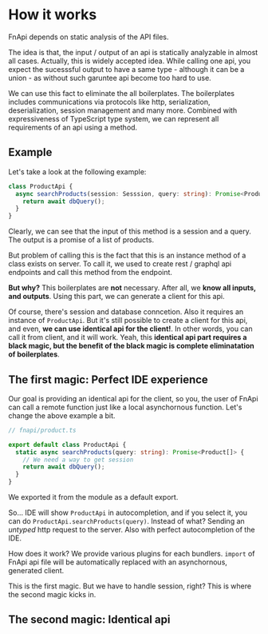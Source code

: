# How it works

FnApi depends on static analysis of the API files.

The idea is that, the input / output of an api is statically analyzable in almost all cases.
Actually, this is widely accepted idea.
While calling one api, you expect the sucesssful output to have a same type - although it can be a union - as without such garuntee api become too hard to use.

We can use this fact to eliminate the all boilerplates.
The boilerplates includes communications via protocols like http, serialization, deserialization, session management and many more.
Combined with expressiveness of TypeScript type system, we can represent all requirements of an api using a method.

## Example

Let's take a look at the following example:

```ts
class ProductApi {
  async searchProducts(session: Sesssion, query: string): Promise<Product[]> {
    return await dbQuery();
  }
}
```

Clearly, we can see that the input of this method is a session and a query.
The output is a promise of a list of products.

But problem of calling this is the fact that this is an instance method of a class exists on server.
To call it, we used to create rest / graphql api endpoints and call this method from the endpoint.

**But why?**
This boilerplates are **not** necessary.
After all, we **know all inputs, and outputs**.
Using this part, we can generate a client for this api.

Of course, there's session and database conncetion. Also it requires an instance of `ProductApi`.
But it's still possible to create a client for this api, and even, **we can use identical api for the client!**.
In other words, you can call it from client, and it will work.
Yeah, this **identical api part requires a black magic, but the benefit of the black magic is complete eliminatation of boilerplates**.

## The first magic: Perfect IDE experience

Our goal is providing an identical api for the client, so you, the user of FnApi can call a remote function just like a local asynchornous function.
Let's change the above example a bit.

```ts
// fnapi/product.ts

export default class ProductApi {
  static async searchProducts(query: string): Promise<Product[]> {
    // We need a way to get session
    return await dbQuery();
  }
}
```

We exported it from the module as a default export.

So... IDE will show `ProductApi` in autocompletion, and if you select it, you can do `ProductApi.searchProducts(query)`.
Instead of what?
Sending an _untyped_ http request to the server.
Also with perfect autocompletion of the IDE.

How does it work?
We provide various plugins for each bundlers.
`import` of FnApi api file will be automatically replaced with an asynchornous, generated client.

This is the first magic.
But we have to handle session, right?
This is where the second magic kicks in.

## The second magic: Identical api
